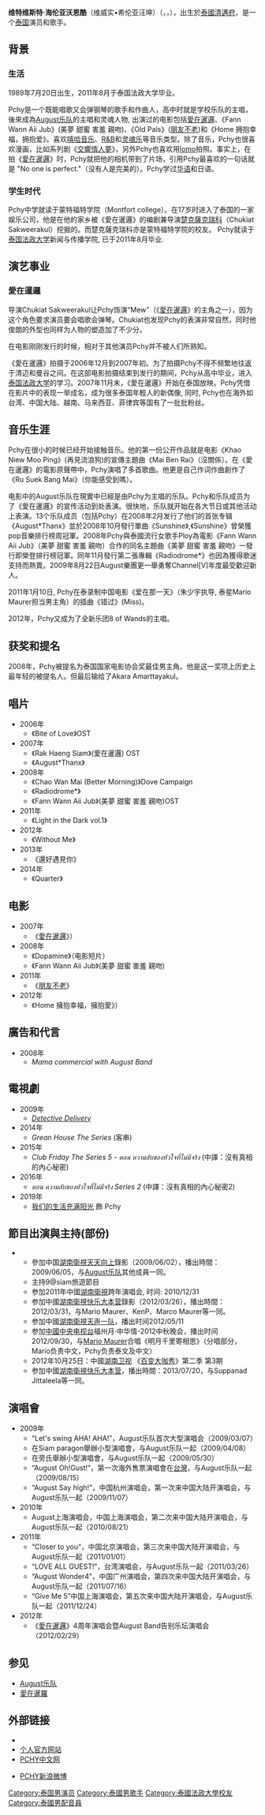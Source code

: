 {{更新|time=2013-12-14T11:14:06+00:00}}
{{Infobox entertainer
| type             = 男艺人
| name          = 维特维斯特·海伦亚沃恩酷<BR>（Witwisit Hirunwongkul）
| image         = Witwisit Hirunwongkul at Star Entertainment Awards 2007.jpg
| imagesize     = 200px
| caption       = "维特维斯特·海伦亚沃恩酷"参加星光颁奖盛典
| birthname               = Witwisit Hirunyawongkul
| birthdate               = {{birth date and age|1989|07|20}}
| birthplace              = {{flagicon|Thailand}} [[泰国|泰国]][[清迈|清迈]]
| deathdate               = 
| deathplace              = 
| restingplace            = 
| restingplacecoordinates = 
| othername               = Pchy, 小P，Pitch| occupation              = 演员、歌手
|Associated_acts = August乐队
| spouse                  = 
| partner                 = 
| children                = 
| parents                 = 
| influences              = 
| influenced              = 
| website                 = 
| imdb_id                 = 
| academyawards           = 
| afiawards               = 
| arielaward              = 
| baftaawards             = 
| cesarawards             = 
| emmyawards              = 
| filmfareawards          = 
| geminiawards            = 
| goldenglobeawards       = 
| goldenraspberryawards   = 
| goyaawards              = 
| grammyawards            = 
| iftaawards              = 
| laurenceolivierawards   = 
| naacpimageawards        = 
| nationalfilmawards      = 
| sagawards               = 
| tonyawards              = 
| awards                  = 
}}
'''维特维斯特·海伦亚沃恩酷'''（维威实•希伦亚汪坤）（{{lang-th|วิชญ์วิสิฐ หิรัญวงษ์กุล}}，{{lang-en|Witwisit Hirunyawongkul}}，{{bd|1989年|7月20日|catIdx=H}}），出生於[[泰國|泰國]][[清邁府|清邁府]]，是一个[[泰国|泰国]]演员和歌手。

==背景==
===生活===
1989年7月20日出生，2011年8月于泰国法政大学毕业。

Pchy是一个既能唱歌又会弹钢琴的歌手和作曲人，高中时就是学校乐队的主唱，後來成為[[August乐队|August乐队]]的主唱和灵魂人物, 出演过的电影包括[[愛在暹邏|愛在暹邏]]、《Fann Wann Aii Jub》(美夢 甜蜜 害羞 親吻)、《Old Pals》([[朋友不老|朋友不老]])和《Home 拥抱幸福，拥抱爱》。喜欢[[嘻哈音乐|嘻哈音乐]]、[[R&B|R&B]]和[[灵魂乐|灵魂乐]]等音乐类型。除了音乐，Pchy也很喜欢漫画，比如系列剧《[[交響情人夢|交響情人夢]]》，另外Pchy也喜欢用[[lomo|lomo]]拍照。事实上，在拍《[[愛在暹邏|愛在暹邏]]》时，Pchy就把他的相机带到了片场，引用Pchy最喜欢的一句话就是 "No one is perfect."（没有人是完美的）。Pchy学过[[华语|华语]]和日语。

===学生时代===
Pchy中学就读于蒙特福特学院（Montfort college）。在17岁时进入了泰国的一家娱乐公司，他是在他的家乡被《愛在暹邏》的编剧兼导演[[楚克薩克瑞科|楚克薩克瑞科]]（Chukiat Sakweerakul）挖掘的。而楚克薩克瑞科亦是蒙特福特学院的校友。
Pchy就读于[[泰国法政大学|泰国法政大学]]新闻与传播学院, 已于2011年8月毕业.

==演艺事业==
===愛在暹邏===
导演Chukiat Sakweerakul让Pchy饰演“Mew”（《[[愛在暹邏|愛在暹邏]]》的主角之一），因为这个角色要求演员要会唱歌会弹琴。Chukiat也发现Pchy的表演非常自然，同时他俊朗的外型也同样为人物的塑造加了不少分。

在电影刚刚发行的时候，相对于其他演员Pchy并不被人们所熟知。

《愛在暹邏》拍摄于2006年12月到2007年初。为了拍摄Pchy不得不频繁地往返于清迈和曼谷之间。在这部电影拍摄结束到发行的期间，Pchy从高中毕业，进入[[泰国法政大学|泰国法政大学]]的学习。2007年11月末，《愛在暹邏》开始在泰国放映。Pchy凭借在影片中的表现一举成名，成为很多泰国年輕人的新偶像, 同时, Pchy也在海外如台湾、中国大陆、越南、马来西亚、菲律宾等国有了一批批粉丝。

==音乐生涯==
Pchy在很小的时候已经开始接触音乐。他的第一份公开作品就是电影《Khao Niew Moo Ping》(再見流浪狗)的宣傳主題曲《Mai Ben Rai》（沒關係）。在《愛在暹邏》的電影原聲帶中，Pchy演唱了多首歌曲。他更是自己作词作曲創作了《Ru Suek Bang Mai》（你能感受到嗎）。

电影中的August乐队在現實中已經是由Pchy为主唱的乐队。Pchy和乐队成员为了《愛在暹邏》的宣传活动到处表演。很快地，乐队就开始在各大节日或其他活动上表演。13个乐队成员（包括Pchy）在2008年2月发行了他们的首张专辑《August*Thanx》並於2008年10月發行單曲《Sunshine》,《Sunshine》曾榮獲pop音樂排行榜周冠軍。2008年Pchy與泰國流行女歌手Ploy為電影《Fann Wann Aii Jub》（美夢 甜蜜 害羞 親吻）合作的同名主題曲《美夢 甜蜜 害羞 親吻》一發行即榮登排行榜冠軍。同年11月發行第二張專輯《Radiodrome*》也因為獲得歌迷支持而熱賣。2009年8月22日August樂團更一舉勇奪Channel[V]年度最受歡迎新人。

2011年1月10日, Pchy在泰录制中国电影《爱在那一天》（朱少宇执导, 泰星Mario Maurer担当男主角）的插曲《错过》(Miss)。

2012年，Pchy又成为了全新乐团8 of Wands的主唱。

==获奖和提名==
2008年，Pchy被提名为泰国国家电影协会奖最佳男主角。他是这一奖项上历史上最年轻的被提名人。但最后输给了Akara Amarttayakul。

==唱片==
*2006年
**《Bite of Love》OST
*2007年
**《Rak Haeng Siam》(愛在暹邏) OST
**《August*Thanx》
*2008年
**《Chao Wan Mai (Better Morning)》Dove Campaign
**《Radiodrome*》
**《Fann Wann Aii Jub》(美夢 甜蜜 害羞 親吻)OST
*2011年
**《Light in the Dark vol.1》
*2012年
**《Without Me》
*2013年
**《還好遇見你》
*2014年
**《Quarter》

==电影==
*2007年
**《[[愛在暹邏|愛在暹邏]]》）
*2008年
**《Dopamine》（电影短片）
**《Fann Wann Aii Jub》(美夢 甜蜜 害羞 親吻)
*2011年
**《[[朋友不老|朋友不老]]》
*2012年
**《Home 擁抱幸福，擁抱愛》）

==廣告和代言==
*2008年
**''Mama commercial with August Band''

==電視劇==
*2009年
**''[[Detective_Delivery|Detective Delivery]]''
*2014年
**''Grean House The Series'' (客串)
*2015年
**''Club Friday The Series 5 - ตอน ความลับของหัวใจที่ไม่มีจริง'' (中譯：沒有真相的內心秘密)
*2016年
**''ตอน ความลับของหัวใจที่ไม่มีจริง Series 2'' (中譯：沒有真相的內心秘密2)
*2019年
**[[我们的生活充满阳光_(电视剧)|我们的生活充满阳光]] 飾 Pchy

==節目出演與主持(部份)==
**參加中国[[湖南衛視|湖南衛視]][[天天向上|天天向上]]錄影（2009/06/02），播出時間：2009/06/05，与[[August乐队|August乐队]]其他成員一同。
**主持9@siam旅遊節目
**参加2011年中國[[湖南衛視|湖南衛視]]跨年演唱会, 时间: 2010/12/31
**参加中國[[湖南衛視|湖南衛視]][[快乐大本营|快乐大本营]]錄影（2012/03/26），播出時間：2012/03/31，与Mario Maurer、KenP、Marco Maurer等一同。
**参加中國[[湖南衛視|湖南衛視]][[天声一队|天声一队]]，播出时间2012/05/11
**参加[[中國中央电视台|中國中央电视台]]福州月·中华情-2012中秋晚会，播出时间2012/09/30，与[[Mario_Maurer|Mario Maurer]]合唱《明月千里寄相思》（分唱部分，Mario负责中文，Pchy负责泰文及中文）
**2012年10月25日：中國[[湖南卫视|湖南卫视]] 《[[百变大咖秀|百变大咖秀]]》第二季 第3期
**参加中國[[湖南衛視|湖南衛視]][[快乐大本营|快乐大本营]]，播出時間：2013/07/20，与Suppanad Jittaleela等一同。

==演唱會==
*2009年
**“Let's swing AHA! AHA!”，August乐队首次大型演唱会（2009/03/07）
**在Siam paragon舉辦小型演唱會，与August乐队一起（2009/04/08）
**在旁氏舉辦小型演唱會，与August乐队一起（2009/05/30）
**“August Oh!Gust!”，第一次海外售票演唱會在[[台灣|台灣]]，与August乐队一起（2009/08/15）
**“August  Say high!”，中国杭州演唱会，第一次来中国大陆开演唱会，与August乐队一起（2009/11/07）
*2010年
** August上海演唱会，中国上海演唱会，第二次来中国大陆开演唱会，与August乐队一起（2010/08/21）
*2011年
** “Closer to you”，中国北京演唱会，第三次来中国大陆开演唱会，与August乐队一起（2011/01/01）
** “LOVE ALL GUEST!”，台湾演唱会，与August乐队一起（2011/03/26）
** “August Wonder4”，中国广州演唱会，第四次来中国大陆开演唱会，与August乐队一起（2011/07/16）
** “Give Me 5”中国上海演唱会，第五次来中国大陆开演唱会，与August乐队一起（2011/12/24）
*2012年
**《[[愛在暹邏|愛在暹邏]]》4周年演唱会暨August Band告别乐坛演唱会（2012/02/29）

==参见==
*[[August乐队|August乐队]]
*[[愛在暹羅|愛在暹羅]]

==外部链接==
{{Commons|Witwisit Hiranyawongkul}}
*{{imdb name|id=2859946|name=Witwisit Hirunwongkul}}
*[http://www.witwisit.com 个人官方网站] {{Wayback|url=http://www.witwisit.com/ |date=20080311011506 }}{{th}}
*[https://web.archive.org/web/20160304141230/http://www.pchy.net/ PCHY中文网]{{zh}}
{{DEFAULTSORT:Witwisit, Hirunyawongkul}}
*[http://weibo.com/n/Pchy PCHY新浪微博] {{Wayback|url=http://weibo.com/n/Pchy |date=20120526103208 }}{{zh}}
[[Category:泰国男演员|Category:泰国男演员]]
[[Category:泰國男歌手|Category:泰國男歌手]]
[[Category:泰國法政大學校友|Category:泰國法政大學校友]]
[[Category:泰國男配音員|Category:泰國男配音員]]